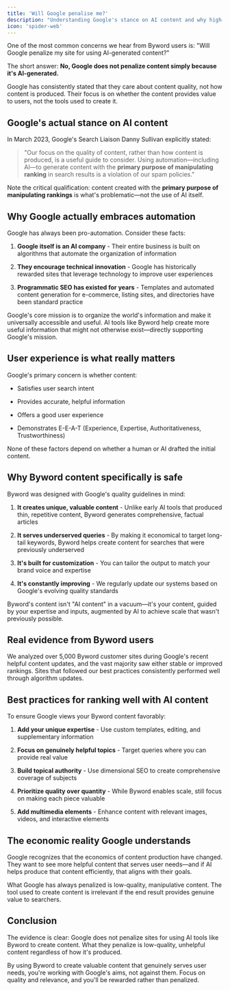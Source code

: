 ```yaml
---
title: 'Will Google penalise me?'
description: "Understanding Google's stance on AI content and why high-quality AI-generated content is welcomed, not penalized"
icon: 'spider-web'
---
```


One of the most common concerns we hear from Byword users is: "Will Google penalize my site for using AI-generated content?"

The short answer: **No, Google does not penalize content simply because it's AI-generated.**

<Info>
  Google has consistently stated that they care about content quality, not how content is produced. Their focus is on whether the content provides value to users, not the tools used to create it.
</Info>

## Google's actual stance on AI content

In March 2023, Google's Search Liaison Danny Sullivan explicitly stated:

> "Our focus on the quality of content, rather than how content is produced, is a useful guide to consider. Using automation—including AI—to generate content with the **primary purpose of manipulating ranking** in search results is a violation of our spam policies."

Note the critical qualification: content created with the **primary purpose of manipulating rankings** is what's problematic—not the use of AI itself.

## Why Google actually embraces automation

Google has always been pro-automation. Consider these facts:

1. **Google itself is an AI company** - Their entire business is built on algorithms that automate the organization of information

2. **They encourage technical innovation** - Google has historically rewarded sites that leverage technology to improve user experiences

3. **Programmatic SEO has existed for years** - Templates and automated content generation for e-commerce, listing sites, and directories have been standard practice

<Note>
  Google's core mission is to organize the world's information and make it universally accessible and useful. AI tools like Byword help create more useful information that might not otherwise exist—directly supporting Google's mission.
</Note>

## User experience is what really matters

Google's primary concern is whether content:

* Satisfies user search intent

* Provides accurate, helpful information

* Offers a good user experience

* Demonstrates E-E-A-T (Experience, Expertise, Authoritativeness, Trustworthiness)

None of these factors depend on whether a human or AI drafted the initial content.

## Why Byword content specifically is safe

Byword was designed with Google's quality guidelines in mind:

1. **It creates unique, valuable content** - Unlike early AI tools that produced thin, repetitive content, Byword generates comprehensive, factual articles

2. **It serves underserved queries** - By making it economical to target long-tail keywords, Byword helps create content for searches that were previously underserved

3. **It's built for customization** - You can tailor the output to match your brand voice and expertise

4. **It's constantly improving** - We regularly update our systems based on Google's evolving quality standards

<Tip>
  Byword's content isn't "AI content" in a vacuum—it's your content, guided by your expertise and inputs, augmented by AI to achieve scale that wasn't previously possible.
</Tip>

## Real evidence from Byword users

We analyzed over 5,000 Byword customer sites during Google's recent helpful content updates, and the vast majority saw either stable or improved rankings. Sites that followed our best practices consistently performed well through algorithm updates.

## Best practices for ranking well with AI content

To ensure Google views your Byword content favorably:

1. **Add your unique expertise** - Use custom templates, editing, and supplementary information

2. **Focus on genuinely helpful topics** - Target queries where you can provide real value

3. **Build topical authority** - Use dimensional SEO to create comprehensive coverage of subjects

4. **Prioritize quality over quantity** - While Byword enables scale, still focus on making each piece valuable

5. **Add multimedia elements** - Enhance content with relevant images, videos, and interactive elements

## The economic reality Google understands

Google recognizes that the economics of content production have changed. They want to see more helpful content that serves user needs—and if AI helps produce that content efficiently, that aligns with their goals.

<Note>
  What Google has always penalized is low-quality, manipulative content. The tool used to create content is irrelevant if the end result provides genuine value to searchers.
</Note>

## Conclusion

The evidence is clear: Google does not penalize sites for using AI tools like Byword to create content. What they penalize is low-quality, unhelpful content regardless of how it's produced.

By using Byword to create valuable content that genuinely serves user needs, you're working with Google's aims, not against them. Focus on quality and relevance, and you'll be rewarded rather than penalized.